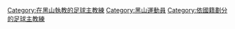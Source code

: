 [[Category:在黑山執教的足球主教練|Category:在黑山執教的足球主教練]]
[[Category:黑山運動員|Category:黑山運動員]]
[[Category:依國籍劃分的足球主教練|Category:依國籍劃分的足球主教練]]